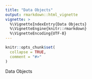 ```yaml
---
title: "Data Objects"
output: rmarkdown::html_vignette
vignette: >
  %\VignetteIndexEntry{Data Objects}
  %\VignetteEngine{knitr::rmarkdown}
  %\VignetteEncoding{UTF-8}
---
```


```r
knitr::opts_chunk$set(
  collapse = TRUE,
  comment = "#>"
)
```

Data Objects
